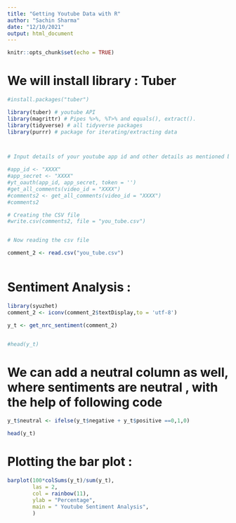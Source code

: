 ---
title: "Getting Youtube Data with R"
author: "Sachin Sharma"
date: "12/10/2021"
output: html_document
---

```{r setup, include=FALSE}
knitr::opts_chunk$set(echo = TRUE)
```


# We will install library : Tuber

```{r}
#install.packages("tuber")

library(tuber) # youtube API
library(magrittr) # Pipes %>%, %T>% and equals(), extract().
library(tidyverse) # all tidyverse packages
library(purrr) # package for iterating/extracting data



# Input details of your youtube app id and other details as mentioned below after creating it on google cloud apis 

#app_id <- "XXXX"
#app_secret <- "XXXX"
#yt_oauth(app_id, app_secret, token = '')
#get_all_comments(video_id = "XXXX")
#comments2 <- get_all_comments(video_id = "XXXX")
#comments2

# Creating the CSV file 
#write.csv(comments2, file = "you_tube.csv")


# Now reading the csv file 

comment_2 <- read.csv("you_tube.csv")



```


# Sentiment Analysis : 

```{r}
library(syuzhet)
comment_2 <- iconv(comment_2$textDisplay,to = 'utf-8')

y_t <- get_nrc_sentiment(comment_2)


#head(y_t)


```



# We  can add a neutral column as well, where sentiments are neutral , with the help of following code 



```{r}

y_t$neutral <- ifelse(y_t$negative + y_t$positive ==0,1,0)

head(y_t)

```

# Plotting the bar plot : 

```{r}

barplot(100*colSums(y_t)/sum(y_t),
        las = 2,
        col = rainbow(11),
        ylab = "Percentage",
        main = " Youtube Sentiment Analysis",
        )
```

